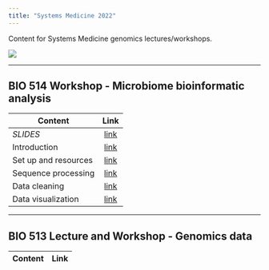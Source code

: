```yaml
---
title: "Systems Medicine 2022"
---
```


Content for Systems Medicine genomics lectures/workshops.

![](assets/ANPC.png)

---

## BIO 514 Workshop - Microbiome bioinformatic analysis

| Content        | Link           |
| ------------------- |:--------------------:|
| *SLIDES*     | [link](BIO514-workshop_slides/skeleton.html)  |
| Introduction      | [link](2.introBIO514.html)  |
| Set up and resources      | [link](2.setup.html)  |
| Sequence processing      | [link](2.1seqProcessing.html)      |
| Data cleaning | [link](2.2dataCleaning.html)      |
| Data visualization | [link](2.3dataViz.html)      |

---

## BIO 513 Lecture and Workshop - Genomics data

| Content        | Link           |
| ------------------- |:--------------------:|


